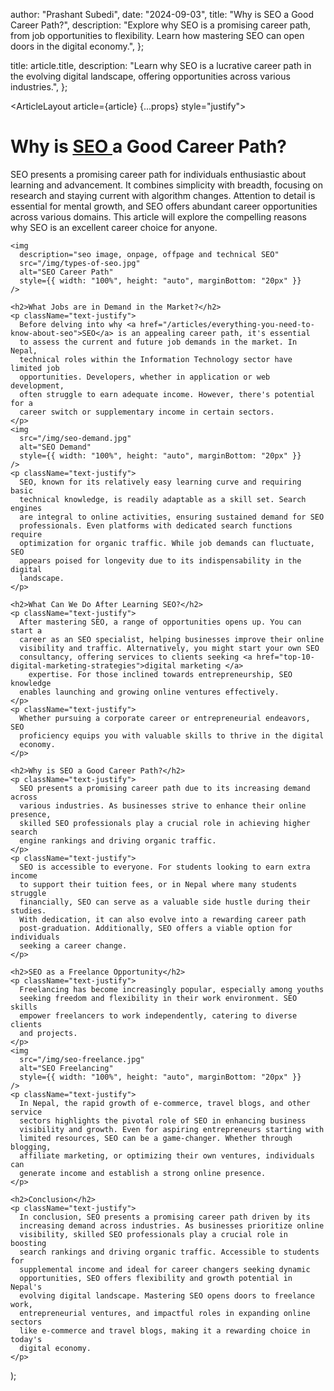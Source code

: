 
  author: "Prashant Subedi",
  date: "2024-09-03",
  title: "Why is SEO a Good Career Path?",
  description:
    "Explore why SEO is a promising career path, from job opportunities to flexibility. Learn how mastering SEO can open doors in the digital economy.",
};

  title: article.title,
  description: "Learn why SEO is a lucrative career path in the evolving digital landscape, offering opportunities across various industries.",
};

  <ArticleLayout article={article} {...props} style="justify">
    <h1>Why is <a href="everything-you-need-to-know-about-seo"> SEO  </a> a Good Career Path?</h1>
    <p className="text-justify">
      SEO presents a promising career path for individuals enthusiastic about
      learning and advancement. It combines simplicity with breadth, focusing
      on research and staying current with algorithm changes. Attention to
      detail is essential for mental growth, and SEO offers abundant career
      opportunities across various domains. This article will explore the
      compelling reasons why SEO is an excellent career choice for anyone.
    </p>

    <img
      description="seo image, onpage, offpage and technical SEO"
      src="/img/types-of-seo.jpg"
      alt="SEO Career Path"
      style={{ width: "100%", height: "auto", marginBottom: "20px" }}
    />

    <h2>What Jobs are in Demand in the Market?</h2>
    <p className="text-justify">
      Before delving into why <a href="/articles/everything-you-need-to-know-about-seo">SEO</a> is an appealing career path, it's essential
      to assess the current and future job demands in the market. In Nepal,
      technical roles within the Information Technology sector have limited job
      opportunities. Developers, whether in application or web development,
      often struggle to earn adequate income. However, there's potential for a
      career switch or supplementary income in certain sectors.
    </p>
    <img
      src="/img/seo-demand.jpg"
      alt="SEO Demand"
      style={{ width: "100%", height: "auto", marginBottom: "20px" }}
    />
    <p className="text-justify">
      SEO, known for its relatively easy learning curve and requiring basic
      technical knowledge, is readily adaptable as a skill set. Search engines
      are integral to online activities, ensuring sustained demand for SEO
      professionals. Even platforms with dedicated search functions require
      optimization for organic traffic. While job demands can fluctuate, SEO
      appears poised for longevity due to its indispensability in the digital
      landscape.
    </p>

    <h2>What Can We Do After Learning SEO?</h2>
    <p className="text-justify">
      After mastering SEO, a range of opportunities opens up. You can start a
      career as an SEO specialist, helping businesses improve their online
      visibility and traffic. Alternatively, you might start your own SEO
      consultancy, offering services to clients seeking <a href="top-10-digital-marketing-strategies">digital marketing </a>
        expertise. For those inclined towards entrepreneurship, SEO knowledge
      enables launching and growing online ventures effectively.
    </p>
    <p className="text-justify">
      Whether pursuing a corporate career or entrepreneurial endeavors, SEO
      proficiency equips you with valuable skills to thrive in the digital
      economy.
    </p>

    <h2>Why is SEO a Good Career Path?</h2>
    <p className="text-justify">
      SEO presents a promising career path due to its increasing demand across
      various industries. As businesses strive to enhance their online presence,
      skilled SEO professionals play a crucial role in achieving higher search
      engine rankings and driving organic traffic.
    </p>
    <p className="text-justify">
      SEO is accessible to everyone. For students looking to earn extra income
      to support their tuition fees, or in Nepal where many students struggle
      financially, SEO can serve as a valuable side hustle during their studies.
      With dedication, it can also evolve into a rewarding career path
      post-graduation. Additionally, SEO offers a viable option for individuals
      seeking a career change.
    </p>

    <h2>SEO as a Freelance Opportunity</h2>
    <p className="text-justify">
      Freelancing has become increasingly popular, especially among youths
      seeking freedom and flexibility in their work environment. SEO skills
      empower freelancers to work independently, catering to diverse clients
      and projects.
    </p>
    <img
      src="/img/seo-freelance.jpg"
      alt="SEO Freelancing"
      style={{ width: "100%", height: "auto", marginBottom: "20px" }}
    />
    <p className="text-justify">
      In Nepal, the rapid growth of e-commerce, travel blogs, and other service
      sectors highlights the pivotal role of SEO in enhancing business
      visibility and growth. Even for aspiring entrepreneurs starting with
      limited resources, SEO can be a game-changer. Whether through blogging,
      affiliate marketing, or optimizing their own ventures, individuals can
      generate income and establish a strong online presence.
    </p>

    <h2>Conclusion</h2>
    <p className="text-justify">
      In conclusion, SEO presents a promising career path driven by its
      increasing demand across industries. As businesses prioritize online
      visibility, skilled SEO professionals play a crucial role in boosting
      search rankings and driving organic traffic. Accessible to students for
      supplemental income and ideal for career changers seeking dynamic
      opportunities, SEO offers flexibility and growth potential in Nepal's
      evolving digital landscape. Mastering SEO opens doors to freelance work,
      entrepreneurial ventures, and impactful roles in expanding online sectors
      like e-commerce and travel blogs, making it a rewarding choice in today's
      digital economy.
    </p>
     
  </ArticleLayout>
);
